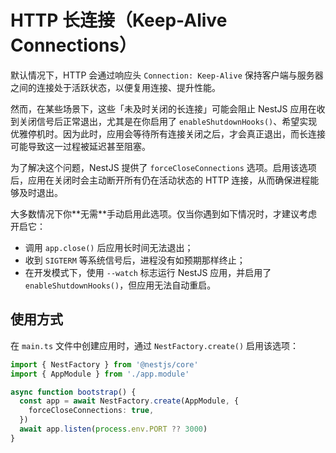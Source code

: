 # HTTP 长连接（Keep-Alive Connections）

默认情况下，HTTP 会通过响应头 `Connection: Keep-Alive` 保持客户端与服务器之间的连接处于活跃状态，以便复用连接、提升性能。

然而，在某些场景下，这些「未及时关闭的长连接」可能会阻止 NestJS 应用在收到关闭信号后正常退出，尤其是在你启用了 `enableShutdownHooks()`、希望实现优雅停机时。因为此时，应用会等待所有连接关闭之后，才会真正退出，而长连接可能导致这一过程被延迟甚至阻塞。

为了解决这个问题，NestJS 提供了 `forceCloseConnections` 选项。启用该选项后，应用在关闭时会主动断开所有仍在活动状态的 HTTP 连接，从而确保进程能够及时退出。

<CalloutInfo type="warning">
大多数情况下你**无需**手动启用此选项。仅当你遇到如下情况时，才建议考虑开启它：

- 调用 `app.close()` 后应用长时间无法退出；
- 收到 `SIGTERM` 等系统信号后，进程没有如预期那样终止；
- 在开发模式下，使用 `--watch` 标志运行 NestJS 应用，并启用了 `enableShutdownHooks()`，但应用无法自动重启。

</CalloutInfo>

## 使用方式

在 `main.ts` 文件中创建应用时，通过 `NestFactory.create()` 启用该选项：

```ts filename='main.ts'
import { NestFactory } from '@nestjs/core'
import { AppModule } from './app.module'

async function bootstrap() {
  const app = await NestFactory.create(AppModule, {
    forceCloseConnections: true,
  })
  await app.listen(process.env.PORT ?? 3000)
}
```
